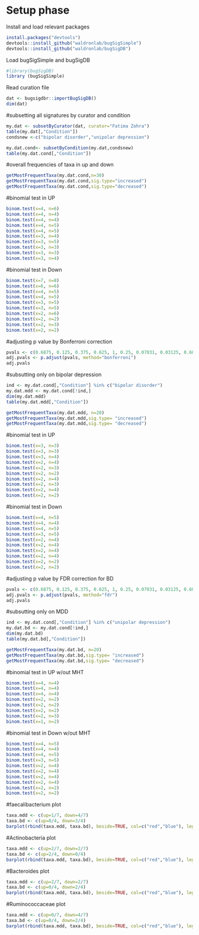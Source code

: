 # Setup phase
Install and load relevant packages
```r
install.packages("devtools")
devtools::install_github("waldronlab/bugSigSimple")
devtools::install_github("waldronlab/bugSigDB")
```

Load bugSigSimple and bugSigDB
```r
#library(bugSigDB)
library (bugSigSimple)
```

Read curation file
```r
dat <- bugsigdbr::importBugSigDB()
dim(dat)
```

#subsetting all signatures by curator and condition
```r
my.dat <- subsetByCurator(dat, curator="Fatima Zohra")
table(my.dat[,"Condition"])
condsnew <-c("bipolar disorder","unipolar depression")

my.dat.cond<- subsetByCondition(my.dat,condsnew)
table(my.dat.cond[,"Condition"])

```



#overall frequencies of taxa in up and down
```r
getMostFrequentTaxa(my.dat.cond,n=30)
getMostFrequentTaxa(my.dat.cond,sig.type="increased")
getMostFrequentTaxa(my.dat.cond,sig.type="decreased")
```


#binomial test in UP
```r
binom.test(x=4, n=6)
binom.test(x=4, n=4)
binom.test(x=4, n=4)
binom.test(x=4, n=5)
binom.test(x=4, n=5)
binom.test(x=3, n=4)
binom.test(x=3, n=5)
binom.test(x=3, n=3)
binom.test(x=3, n=3)
binom.test(x=3, n=4)
```
#binomial test in Down
```r
binom.test(x=7, n=8)
binom.test(x=6, n=6)
binom.test(x=4, n=5)
binom.test(x=4, n=5)
binom.test(x=3, n=5)
binom.test(x=3, n=5)
binom.test(x=2, n=6)
binom.test(x=2, n=2)
binom.test(x=2, n=3)
binom.test(x=2, n=2)
```

#adjusting p value by Bonferroni correction
```r
pvals <- c(0.6875, 0.125, 0.375, 0.625, 1, 0.25, 0.07031, 0.03125, 0.6875, 0.5)
adj.pvals <- p.adjust(pvals, method="bonferroni")
adj.pvals
```

#subsutting only on bipolar depression
```r
ind <- my.dat.cond[,"Condition"] %in% c("bipolar disorder")
my.dat.mdd <- my.dat.cond[!ind,]
dim(my.dat.mdd)
table(my.dat.mdd[,"Condition"])

getMostFrequentTaxa(my.dat.mdd, n=20)
getMostFrequentTaxa(my.dat.mdd,sig.type= "increased")
getMostFrequentTaxa(my.dat.mdd,sig.type= "decreased")
```
#binomial test in UP
```r
binom.test(x=3, n=3)
binom.test(x=3, n=3)
binom.test(x=3, n=4)
binom.test(x=2, n=4)
binom.test(x=2, n=3)
binom.test(x=2, n=2)
binom.test(x=2, n=4)
binom.test(x=2, n=3)
binom.test(x=2, n=4)
binom.test(x=2, n=2)
```
#binomial test in Down
```r
binom.test(x=4, n=5)
binom.test(x=4, n=4)
binom.test(x=4, n=5)
binom.test(x=3, n=5)
binom.test(x=2, n=4)
binom.test(x=2, n=4)
binom.test(x=2, n=4)
binom.test(x=2, n=4)
binom.test(x=2, n=2)
binom.test(x=2, n=2)
```

#adjusting p value by FDR correction for BD
```r
pvals <- c(0.6875, 0.125, 0.375, 0.625, 1, 0.25, 0.07031, 0.03125, 0.6875, 0.5)
adj.pvals <- p.adjust(pvals, method="fdr")
adj.pvals
```


#subsutting only on MDD 
```r
ind <- my.dat.cond[,"Condition"] %in% c("unipolar depression")
my.dat.bd <- my.dat.cond[!ind,]
dim(my.dat.bd)
table(my.dat.bd[,"Condition"])

getMostFrequentTaxa(my.dat.bd, n=20)
getMostFrequentTaxa(my.dat.bd,sig.type= "increased")
getMostFrequentTaxa(my.dat.bd,sig.type= "decreased")
```

#binomial test in UP w/out MHT
```r
binom.test(x=4, n=4)
binom.test(x=4, n=4)
binom.test(x=4, n=4)
binom.test(x=2, n=2)
binom.test(x=2, n=2)
binom.test(x=2, n=2)
binom.test(x=2, n=3)
binom.test(x=1, n=2)
```


#binomial test in Down w/out MHT
```r
binom.test(x=4, n=5)
binom.test(x=4, n=4)
binom.test(x=4, n=5)
binom.test(x=3, n=5)
binom.test(x=2, n=4)
binom.test(x=2, n=4)
binom.test(x=2, n=4)
binom.test(x=2, n=4)
binom.test(x=2, n=2)
binom.test(x=2, n=2)
```
#faecalibacterium plot
```r
taxa.mdd <- c(up=1/7, down=4/7)
taxa.bd <- c(up=0/4, down=3/4)
barplot(rbind(taxa.mdd, taxa.bd), beside=TRUE, col=c("red","blue"), legend=TRUE, args.legend=list(x="topleft", legend=c("major depressive disorder", "bipolar disorder")), ylab="relative frequency", main="Frequency of Faecalibacterium")
```
 
#Actinobacteria plot
```r
taxa.mdd <- c(up=2/7, down=2/7)
taxa.bd <- c(up=2/4, down=0/4)
barplot(rbind(taxa.mdd, taxa.bd), beside=TRUE, col=c("red","blue"), legend=TRUE, args.legend=list(x="topright", cex = 0.70, legend=c("major depressive disorder", "bipolar disorder")), ylab="relative frequency", main="Frequency of Actinobacteria")
```

#Bacteroides plot
```r

taxa.mdd <- c(up=2/7, down=2/7)
taxa.bd <- c(up=0/4, down=2/4)
barplot(rbind(taxa.mdd, taxa.bd), beside=TRUE, col=c("red","blue"), legend=TRUE, args.legend=list(x="topleft", cex = 0.80, legend=c("major depressive disorder", "bipolar disorder")), ylab="relative frequency", main="Frequency of Bacteroides")
```

#Ruminococcaceae plot
```r
taxa.mdd <- c(up=0/7, down=4/7)
taxa.bd <- c(up=0/4, down=2/4)
barplot(rbind(taxa.mdd, taxa.bd), beside=TRUE, col=c("red","blue"), legend=TRUE, args.legend=list(x="topleft", cex = 0.75, legend=c("major depressive disorder", "bipolar disorder")), ylab="relative frequency", main="Frequency of Ruminococcaceae")
```







